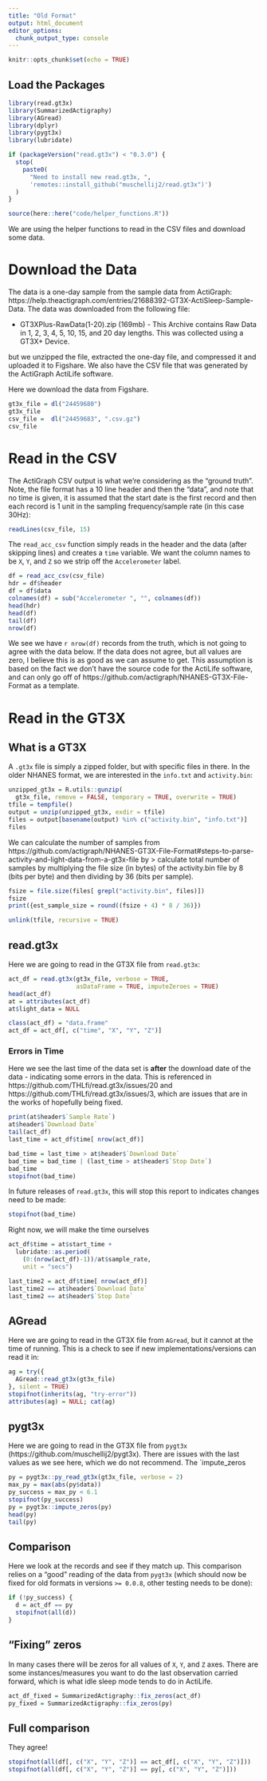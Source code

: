 ```yaml
---
title: "Old Format"
output: html_document
editor_options:
  chunk_output_type: console
---
```


```r
knitr::opts_chunk$set(echo = TRUE)
```

## Load the Packages

```r
library(read.gt3x)
library(SummarizedActigraphy)
library(AGread)
library(dplyr)
library(pygt3x)
library(lubridate)

if (packageVersion("read.gt3x") < "0.3.0") {
  stop(
    paste0(
      "Need to install new read.gt3x, ", 
      'remotes::install_github("muschellij2/read.gt3x")')
  )
}

source(here::here("code/helper_functions.R"))
```

We are using the helper functions to read in the CSV files and download some data.

# Download the Data

The data is a one-day sample from the sample data from ActiGraph: https://help.theactigraph.com/entries/21688392-GT3X-ActiSleep-Sample-Data.  The data was downloaded from the following file:

* GT3XPlus-RawData(1-20).zip (169mb) - This Archive contains Raw Data in 1, 2, 3, 4, 5, 10, 15, and 20 day lengths. This was collected using a GT3X+ Device.

but we unzipped the file, extracted the one-day file, and compressed it and uploaded it to Figshare.  We also have the CSV file that was generated by the ActiGraph ActiLife software. 

Here we download the data from Figshare.

```r
gt3x_file = dl("24459680")
gt3x_file
csv_file =  dl("24459683", ".csv.gz")
csv_file
```

# Read in the CSV

The ActiGraph CSV output is what we're considering as the "ground truth".  Note, the file format has a 10 line header and then the "data", and note that no time is given, it is assumed that the start date is the first record and then each record is 1 unit in the sampling frequency/sample rate (in this case 30Hz):

```r
readLines(csv_file, 15)
```

The `read_acc_csv` function simply reads in the header and the data (after skipping lines) and creates a `time` variable.  We want the column names to be `X`, `Y`, and `Z` so we strip off the `Accelerometer` label. 

```r
df = read_acc_csv(csv_file)
hdr = df$header
df = df$data
colnames(df) = sub("Accelerometer ", "", colnames(df))
head(hdr)
head(df)
tail(df)
nrow(df)
```

We see we have `r nrow(df)` records from the truth, which is not going to agree with the data below.  If the data does not agree, but all values are zero, I believe this is as good as we can assume to get.  This assumption is based on the fact we don't have the source code for the ActiLife software, and can only go off of https://github.com/actigraph/NHANES-GT3X-File-Format as a template.

# Read in the GT3X

## What is a GT3X
A `.gt3x` file is simply a zipped folder, but with specific files in there.  In the older NHANES format, we are interested in the `info.txt` and `activity.bin`:

```r
unzipped_gt3x = R.utils::gunzip(
  gt3x_file, remove = FALSE, temporary = TRUE, overwrite = TRUE)
tfile = tempfile()
output = unzip(unzipped_gt3x, exdir = tfile)
files = output[basename(output) %in% c("activity.bin", "info.txt")]
files
```
We can calculate the number of samples from https://github.com/actigraph/NHANES-GT3X-File-Format#steps-to-parse-activity-and-light-data-from-a-gt3x-file by
> calculate total number of samples by multiplying the file size (in bytes) of the activity.bin file by 8 (bits per byte) and then dividing by 36 (bits per sample).

```r
fsize = file.size(files[ grepl("activity.bin", files)])
fsize
print({est_sample_size = round((fsize + 4) * 8 / 36)})
```

```r
unlink(tfile, recursive = TRUE)
```


## read.gt3x

Here we are going to read in the GT3X file from `read.gt3x`:

```r
act_df = read.gt3x(gt3x_file, verbose = TRUE,
                   asDataFrame = TRUE, imputeZeroes = TRUE)
head(act_df)
at = attributes(act_df)
at$light_data = NULL

class(act_df) = "data.frame"
act_df = act_df[, c("time", "X", "Y", "Z")]
```


### Errors in Time

Here we see the last time of the data set is **after** the download date of the data - indicating some errors in the data.  This is referenced in https://github.com/THLfi/read.gt3x/issues/20 and https://github.com/THLfi/read.gt3x/issues/3, which are issues that are in the works of hopefully being fixed.

```r
print(at$header$`Sample Rate`)
at$header$`Download Date`
tail(act_df)
last_time = act_df$time[ nrow(act_df)]

bad_time = last_time > at$header$`Download Date`
bad_time = bad_time | (last_time > at$header$`Stop Date`)
bad_time
stopifnot(bad_time)
```

In future releases of `read.gt3x`, this will stop this report to indicates changes need to be made:

```r
stopifnot(bad_time)
```

Right now, we will make the time ourselves

```r
act_df$time = at$start_time +
  lubridate::as.period(
    (0:(nrow(act_df)-1))/at$sample_rate,
    unit = "secs")

last_time2 = act_df$time[ nrow(act_df)]
last_time2 == at$header$`Download Date`
last_time2 == at$header$`Stop Date`
```

## AGread

Here we are going to read in the GT3X file from `AGread`, but it cannot at the time of running.  This is a check to see if new implementations/versions can read it in:
```r
ag = try({
  AGread::read_gt3x(gt3x_file)
}, silent = TRUE)
stopifnot(inherits(ag, "try-error"))
attributes(ag) = NULL; cat(ag)
```

## pygt3x

Here we are going to read in the GT3X file from `pygt3x` (https://github.com/muschellij2/pygt3x).  There are issues with the last values as we see here, which we do not recommend.  The `impute_zeros

```r
py = pygt3x::py_read_gt3x(gt3x_file, verbose = 2)
max_py = max(abs(py$data)) 
py_success = max_py < 6.1
stopifnot(py_success)
py = pygt3x::impute_zeros(py)
head(py)
tail(py)
```



## Comparison

Here we look at the records and see if they match up.  This comparison relies on a "good" reading of the data from `pygt3x` (which should now be fixed for old formats in versions `>= 0.0.8`, other testing needs to be done):

```r
if (!py_success) {
  d = act_df == py
  stopifnot(all(d))
}
```

## "Fixing" zeros

In many cases there will be zeros for all values of `X`, `Y`, and `Z` axes.  There are some instances/measures you want to do the last observation carried forward, which is what idle sleep mode tends to do in ActiLife.

```r
act_df_fixed = SummarizedActigraphy::fix_zeros(act_df)
py_fixed = SummarizedActigraphy::fix_zeros(py)
```


## Full comparison

They agree!

```r
stopifnot(all(df[, c("X", "Y", "Z")] == act_df[, c("X", "Y", "Z")]))
stopifnot(all(df[, c("X", "Y", "Z")] == py[, c("X", "Y", "Z")]))
```
